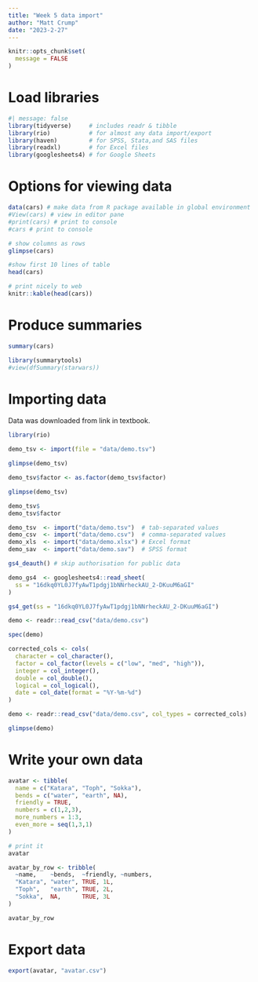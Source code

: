 ```yaml
---
title: "Week 5 data import"
author: "Matt Crump"
date: "2023-2-27"
---
```


```r
knitr::opts_chunk$set(
  message = FALSE
)
```

# Load libraries

```r
#| message: false
library(tidyverse)     # includes readr & tibble
library(rio)           # for almost any data import/export
library(haven)         # for SPSS, Stata,and SAS files
library(readxl)        # for Excel files
library(googlesheets4) # for Google Sheets
```

# Options for viewing data

```r
data(cars) # make data from R package available in global environment
#View(cars) # view in editor pane
#print(cars) # print to console
#cars # print to console

# show columns as rows
glimpse(cars)

#show first 10 lines of table
head(cars)

# print nicely to web
knitr::kable(head(cars))

```

# Produce summaries

```r
summary(cars)
```

```r
library(summarytools)
#view(dfSummary(starwars))
```

# Importing data

Data was downloaded from link in textbook.

```r
library(rio)

demo_tsv <- import(file = "data/demo.tsv")

glimpse(demo_tsv)

demo_tsv$factor <- as.factor(demo_tsv$factor)

glimpse(demo_tsv)

demo_tsv$
demo_tsv$factor

```

```r
demo_tsv  <- import("data/demo.tsv")  # tab-separated values
demo_csv  <- import("data/demo.csv")  # comma-separated values
demo_xls  <- import("data/demo.xlsx") # Excel format
demo_sav  <- import("data/demo.sav")  # SPSS format
```

```r
gs4_deauth() # skip authorisation for public data

demo_gs4  <- googlesheets4::read_sheet(
  ss = "16dkq0YL0J7fyAwT1pdgj1bNNrheckAU_2-DKuuM6aGI"
)

gs4_get(ss = "16dkq0YL0J7fyAwT1pdgj1bNNrheckAU_2-DKuuM6aGI")
```

```r
demo <- readr::read_csv("data/demo.csv")

spec(demo)

corrected_cols <- cols(
  character = col_character(),
  factor = col_factor(levels = c("low", "med", "high")),
  integer = col_integer(),
  double = col_double(),
  logical = col_logical(),
  date = col_date(format = "%Y-%m-%d")
)

demo <- readr::read_csv("data/demo.csv", col_types = corrected_cols)

glimpse(demo)

```

# Write your own data

```r

avatar <- tibble(
  name = c("Katara", "Toph", "Sokka"),
  bends = c("water", "earth", NA),
  friendly = TRUE,
  numbers = c(1,2,3),
  more_numbers = 1:3,
  even_more = seq(1,3,1)
)

# print it
avatar
```

```r
avatar_by_row <- tribble(
  ~name,    ~bends,  ~friendly, ~numbers,
  "Katara", "water", TRUE, 1L,
  "Toph",   "earth", TRUE, 2L,
  "Sokka",  NA,      TRUE, 3L
)

avatar_by_row
```

# Export data

```r
export(avatar, "avatar.csv")
```
